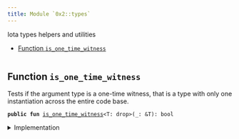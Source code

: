 ```yaml
---
title: Module `0x2::types`
---
```


Iota types helpers and utilities


-  [Function `is_one_time_witness`](#0x2_types_is_one_time_witness)


<pre><code></code></pre>



<Link id="0x2_types_is_one_time_witness"></Link>

## Function `is_one_time_witness`

Tests if the argument type is a one-time witness, that is a type with only one instantiation
across the entire code base.


<pre><code><b>public</b> <b>fun</b> <a href="../iota-framework/types.md#0x2_types_is_one_time_witness">is_one_time_witness</a>&lt;T: drop&gt;(_: &T): bool
</code></pre>



<details>
<summary>Implementation</summary>


<pre><code><b>public</b> <b>native</b> <b>fun</b> <a href="../iota-framework/types.md#0x2_types_is_one_time_witness">is_one_time_witness</a>&lt;T: drop&gt;(_: &T): bool;
</code></pre>



</details>
